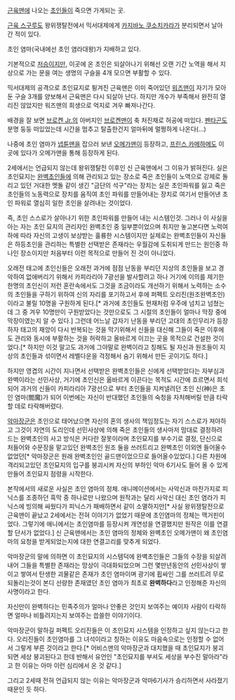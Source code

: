 [[근육맨]]에 나오는 [[초인]]들이 죽으면 가게되는 곳.

[[근육 스구루]]도 왕위쟁탈전에서 믹서대제에게 [[카지바노 쿠소치카라]]가 분리되면서 날아간 적이 있다.

초인 염마(국내에선 초인 염라대왕)가 지배하고 있다.

기본적으로 [[저승]]이지만, 이곳에 온 초인은 되살아나기 위해선 오랜 기간 노역을 해서 지상으로 가는 문을 여는 생명의 구슬을 4개 모으면 부활할 수 있다.

믹서대제의 공격으로 초인묘지로 튕겨진 근육맨은 이미 죽어있던 [[워즈맨]]이 자기가 모아둔 구슬 3개를 양보해서 근육맨은 다시 되살아 난다. 하지만 개수가 부족해서 완전히 열리진 않았지만 워즈맨의 희생으로 억지로 겨우 빠져나간다.

배경을 잘 보면 [[브로켄 Jr.]]의 아버지인 [[브로켄맨]]이 축 처진채로 허공에 떠있다. [[펜타곤]]도 분명 둥둥 떠있었는데 시간을 멈추고 탈출한건지 얼마뒤에 멀쩡하게 나온다(...) 

나중에 초인 염마가 [[넵튠맨]]을 잡으러 보낸 [[오메가맨]]이 등장하고, [[프린스 카메하메]]도 이곳에 있다가 오메가맨을 통해 등장하게 된다.

2세에서는 언급되지 않는데 왕위쟁탈전 이후인 신 근육맨에서 그 이유가 밝혀진다. 실은 초인묘지는 [[완벽초인]]들에 의해 관리되고 있는 장소로 죽은 초인들이 노역으로 강제로 돌리고 있던 거대한 멧돌 같이 생긴 "금단의 석구"라는 장치는 실은 초인파워를 잃고 죽은 초인들의 노동력으로 장치를 움직여 초인 파워를 만들어내는 장치로 여기서 만들어낸 초인 파워로 열심히 일한 초인을 살려내는 것이었다. 

즉, 초인 스스로가 살아나기 위한 초인파워를 만들어 내는 시스템인것. 그러나 이 사실을 아는 자는 초인 묘지의 관리자인 완벽초인 중 일부뿐이었으며 취지만 놓고본다면 노력여하에 따라 자신의 고생이 보상받는 훌륭한 시스템이지만 실제로는 완벽초인들이 자신들은 하등초인을 관리하는 특별한 선택받은 존재라는 우월감에 도취되게 만드는 원인중 하나인 장소이지만 처음부터 이런 목적으로 만들어 진 것이 아니었다.

오래전 태고에 초인신들은 오래전 과거에 점점 난동을 부리던 지상의 초인들을 보고 경악하여 없애버리기 위해서 카피라리아 7광선을 발사할려고 하나 거기에 이의를 제기한 한명의 초인신이 저런 혼란속에서도 그것을 조금이라도 개선하기 위해서 노력하는 소수의 초인들을 구하기 위하여 신의 자리를 포기하고서 후에 퍼펙트 오리진(원조완벽초인)이라고 불릴 10명을 구원하게 된다.[* 과거에 초인들도 현재처럼 우주에 넘치고 넘쳤는데 그 중 겨우 10명만이 구원받았다는 것만으로도 그 시절의 초인들이 얼마나 막장 중에 막장이였는지 알 수 있다.] 
그런데 어느날 갑자기 난동을 부리던 고대의 초인무리가 등장하자 태고의 재앙이 다시 반복되는 것을 막기위해서 신들을 대신해 그들이 죽은 이후에도 관리와 동시에 부활하는 것을 허락하고 올바르게 이끄는 곳을 목적으로 건설한 것이었다.[* 하지만 이것 말고도 과거에 그야말로 완벽이라고 칭해도 될 자신과 원조들이 지상의 초인들과 섞이면서 레벨다운을 걱정해서 숨기 위해서 만든 곳이기도 하다.]

하지만 영겹의 시간이 지나면서 선택받은 완벽초인들은 신에게 선택받았다는 자부심과 완벽이라는 선민사상, 거기에 초인신은 옮바르게 이끈다는 목적도 시간에 흐르면서 희석되어 과거의 신들이 카피라리아 7광선으로 부터 초인들을 지켜낼려던 초인 신(神)은 초인 염마(閻魔)가 되어 이번에는 자신이 반대했던 초인들의 숙청을 자처해버릴 만큼 타락할 데로 타락해버렸다.

[[악마장군]]은 초인으로 태어났으면 자신의 혼의 생사의 책임정도는 자기 스스로가 져야하고 그것이 자연의 도리인데 선민사상에 의해 죽은 초인들의 생사마저 맘대로 결정하려 드는 완벽초인의 사고 방식은 커다란 잘못이라며 초인묘지를 부수기로 결정, 단신으로 처들어와 수문장을 맡고있던 완벽초인 원조 둘을 쓰러트리고 완벽초인 이외엔 들어올수 없었던[* 악마장군은 원래 완벽초인인 골드맨이었으므로 들어올수있었다.] 다른 차원에 격리되고있던 초인묘지의 입구를 붕괴시켜 자신의 부하인 악마 6기사도 들어 올 수 있게 만들어 초인묘지 점령을 시작한다.

본작에서의 새로운 사실은 초인 염마의 정체. 애니메이션에서는 사악신과 마찬가지로 피닉스를 조종하던 흑막 중 하나로만 나왔으며 원작과는 달리 사악신 대신 초인 염라가 피닉스에 빙의해 싸웠다가 피닉스가 패배하면서 같이 소멸하지만[* 사실 왕위쟁탈전으로 근육맨이 끝났고 2세에서는 전혀 이야기가 없었기 때문에 초인염마의 정체는 맥거핀이었다. 그렇기에 애니에서는 초인염마를 등장시켜 개연성을 연결했지만 원작은 이를 연결할 단서가 없었다.] 신 근육맨에서는 초인 염마의 정체와 완벽초인 오메가맨이 왜 초인염마의 요청을 받게되었는지에 대한 연결고리를 맞추게 되었다.

악마장군의 말에 의하면 이 초인묘지의 시스템덕에 완벽초인들은 그들의 수장을 되살려내어 그들을 특별한 존재라는 망상이 극대화되었으며 그런 몇만년동안의 선민사상이 쌓이고 쌓여서 탄생한 괴물같은 존재가 초인 염마이며 광기에 휩싸인 그를 쓰러트려 무로 되돌리는것이 본디 선량한 존재였던 초인 염마가 최초로 '''완벽하다'''라고 인정해준 자신의 사명이라고 한다.

자신만이 완벽하다는 민족주의가 얼마나 안좋은 것인지 보여주는 예이자 사람이 타락하면 얼마나 비틀려지는지 보여주는 씁쓸한 이야기이다.

악마장군이 말하길 퍼펙트 오리진들은 이 초인묘지 시스템을 인정하고 싶지 않는다고 한다. 오리진들이 초인염마를 그 녀석이라고 칭하는 이유도 마음속으로는 인정할 수 없어서 그렇게 부른 것이라고 한다.[* 어비스맨의 악마장군과 대치했을 때 초인묘지가 붕괴되면 세상 붕괴된다고 한데 반해서 유언인 "초인묘지를 부셔도 세상을 부수진 말아라"라고 한 이유는 아마 이런 심리에서 온 것 같다.]

그리고 2세때 전혀 언급되지 않는 이유는 악마장군과 악마6기사가 승리하면서 사라졌기 때문인 듯 하다.
